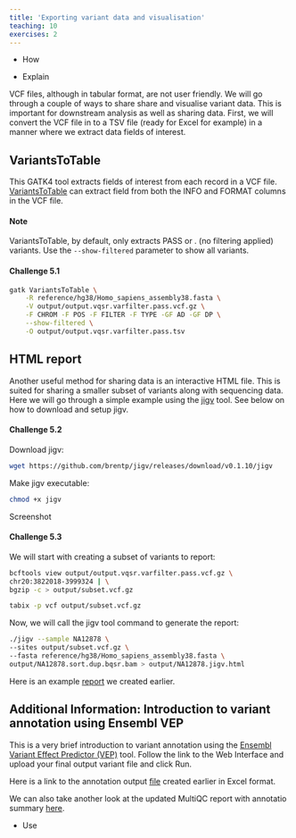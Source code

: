 ```yaml
---
title: 'Exporting variant data and visualisation'
teaching: 10
exercises: 2
---
```


:::::::::::::::::::::::::::::::::::::: questions 

- How 

::::::::::::::::::::::::::::::::::::::::::::::::

::::::::::::::::::::::::::::::::::::: objectives

- Explain 

::::::::::::::::::::::::::::::::::::::::::::::::

VCF files, although in tabular format, are not user friendly. We will go through a couple of ways to share share and visualise variant data. This is important for downstream analysis as well as sharing data. First, we will convert the VCF file in to a TSV file (ready for Excel for example) in a manner where we extract data fields of interest.

## VariantsToTable

This GATK4 tool extracts fields of interest from each record in a VCF file. [VariantsToTable](https://gatk.broadinstitute.org/hc/en-us/articles/360056968292-VariantsToTable) can extract field from both the INFO and FORMAT columns in the VCF file.

::::::::::::::::::::::::::::::::::::::: callout

#### Note
VariantsToTable, by default, only extracts PASS or . (no filtering applied) variants. Use the `--show-filtered` parameter to show all variants.

::::::::::::::::::::::::::::::::::::::::::::::

::::::::::::::::::::::::::::::::::::: challenge 

#### Challenge 5.1

```bash
gatk VariantsToTable \
    -R reference/hg38/Homo_sapiens_assembly38.fasta \
    -V output/output.vqsr.varfilter.pass.vcf.gz \
    -F CHROM -F POS -F FILTER -F TYPE -GF AD -GF DP \
    --show-filtered \
    -O output/output.vqsr.varfilter.pass.tsv
```
:::::::::::::::::::::::::::::::::

## HTML report

Another useful method for sharing data is an interactive HTML file. This is suited for sharing a smaller subset of variants along with sequencing data. Here we will go through a simple example using the [jigv](https://github.com/brentp/jigv) tool. See below on how to download and setup jigv.

::::::::::::::::::::::::::::::::::::: challenge 

#### Challenge 5.2

Download jigv:
```bash
wget https://github.com/brentp/jigv/releases/download/v0.1.10/jigv
```
Make jigv executable:
```bash
chmod +x jigv
```
:::::::::::::::::::::::::::::::::

Screenshot

::::::::::::::::::::::::::::::::::::: challenge 

#### Challenge 5.3

We will start with creating a subset of variants to report:

```bash
bcftools view output/output.vqsr.varfilter.pass.vcf.gz \
chr20:3822018-3999324 | \
bgzip -c > output/subset.vcf.gz

tabix -p vcf output/subset.vcf.gz
```

Now, we will call the jigv tool command to generate the report:

```bash
./jigv --sample NA12878 \
--sites output/subset.vcf.gz \
--fasta reference/hg38/Homo_sapiens_assembly38.fasta \
output/NA12878.sort.dup.bqsr.bam > output/NA12878.jigv.html
```
:::::::::::::::::::::::::::::::::

Here is an example [report](https://www.melbournebioinformatics.org.au/tutorials/tutorials/variant_calling_gatk1/files/NA12878.html) we created earlier.

## Additional Information: Introduction to variant annotation using Ensembl VEP

This is a very brief introduction to variant annotation using the [Ensembl Variant Effect Predictor (VEP)](https://asia.ensembl.org/Tools/VEP) tool. Follow the link to the Web Interface and upload your final output variant file and click Run.

Here is a link to the annotation output [file](https://www.melbournebioinformatics.org.au/tutorials/tutorials/variant_calling_gatk1/files/output.vqsr.varfilter.pass.vep.re_NM.xlsx) created earlier in Excel format.

We can also take another look at the updated MultiQC report with annotatio summary [here](https://www.melbournebioinformatics.org.au/tutorials/tutorials/variant_calling_gatk1/files/multiqc_report_vep.html).

::::::::::::::::::::::::::::::::::::: keypoints 

- Use  

::::::::::::::::::::::::::::::::::::::::::::::::

